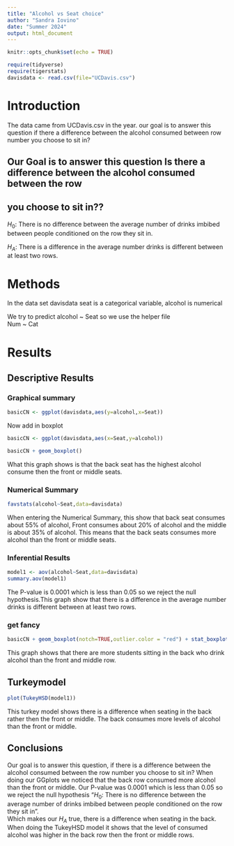 ```yaml
---
title: "Alcohol vs Seat choice"
author: "Sandra Iovino"
date: "Summer 2024"
output: html_document
---
```


```r
knitr::opts_chunk$set(echo = TRUE)
```
 

```r
require(tidyverse)
require(tigerstats)
davisdata <- read.csv(file="UCDavis.csv")
```

# Introduction  
The data came from UCDavis.csv in the year. 
our goal is to answer this question if there a difference between the alcohol consumed between row number you choose to sit in?   

## Our Goal is to answer this question Is there a difference between the alcohol consumed between the row
## you choose to sit in??

$H_0$: There is no difference between the average number of drinks imbibed between people conditioned on the row they sit in.  

$H_A$: There is a difference in the average number drinks is different between at least two rows.

# Methods  
In the data set davisdata seat is a categorical variable, alcohol is numerical   

We try to predict alcohol ~ Seat so we use the  helper file    
Num ~ Cat  

# Results 

## Descriptive Results


### Graphical summary 

```r
basicCN <- ggplot(davisdata,aes(y=alcohol,x=Seat))
```

Now add in boxplot

```r
basicCN <- ggplot(davisdata,aes(x=Seat,y=alcohol))

basicCN + geom_boxplot()
```

  What this graph shows is that the back seat has the highest alcohol consume then the front or middle seats.  


### Numerical Summary
```r
favstats(alcohol~Seat,data=davisdata)
```
  When entering the Numerical Summary, this show that back seat consumes about 55% of alcohol, Front   consumes about 20% of alcohol and the middle is about 35% of alcohol. This means that the back seats    consumes more alcohol than the front or middle seats.    

### Inferential Results
```r
model1 <- aov(alcohol~Seat,data=davisdata)
summary.aov(model1)
```

 The P-value is 0.0001 which is less than 0.05 so we reject the null hypothesis.This graph show that there is a difference in the average number drinks is different between at least two rows.  
 
### get fancy  

```r
basicCN + geom_boxplot(notch=TRUE,outlier.color = "red") + stat_boxplot(geom ='errorbar') + labs(title="Fancy notch boxplot \n with 2 lines")
```

  This graph shows that there are more students sitting in the back who drink alcohol than the front and middle row. 

## Turkeymodel 
```r
plot(TukeyHSD(model1))
```

This turkey model shows there is a difference when seating in the back rather then the front or middle. The back consumes more levels of alcohol than the front or middle.  

## Conclusions
 Our goal is to answer this question, if there is a difference between the alcohol consumed between the row number you choose to sit in? When doing our GGplots we noticed that the back row consumed more alcohol than the front or middle. Our P-value was 0.0001 which is less than 0.05 so we reject the null hypothesis "$H_0$: There is no difference between the average number of drinks imbibed between people conditioned on the row they sit in".  
 Which makes our $H_A$ true, there is a difference when seating in the back. When doing the TukeyHSD model it shows that the level of consumed alcohol was higher in the back row then the front or middle rows.   

